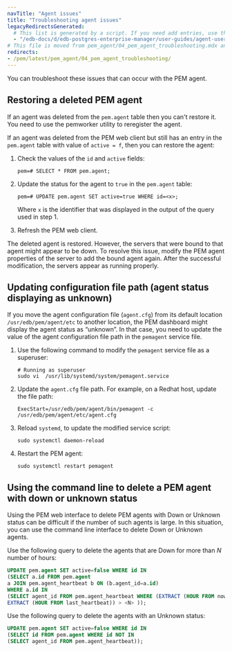 ```yaml
---
navTitle: "Agent issues"
title: "Troubleshooting agent issues"
legacyRedirectsGenerated:
  # This list is generated by a script. If you need add entries, use the `legacyRedirects` key.
  - "/edb-docs/d/edb-postgres-enterprise-manager/user-guides/agent-user-guide/8.0/pem_agent_troubleshooting.html"
# This file is moved from pem_agent/04_pem_agent_troubleshooting.mdx and added navtitle.
redirects:
- /pem/latest/pem_agent/04_pem_agent_troubleshooting/
---
```


You can troubleshoot these issues that can occur with the PEM agent.

## Restoring a deleted PEM agent

If an agent was deleted from the `pem.agent` table then you can't restore it. You need to use the pemworker utility to reregister the agent.

If an agent was deleted from the PEM web client but still has an entry in the `pem.agent` table with value of `active = f`, then you can restore the agent:

1.  Check the values of the `id` and `active` fields:

    `pem=# SELECT * FROM pem.agent;`

2.  Update the status for the agent to `true` in the `pem.agent` table:

    `pem=# UPDATE pem.agent SET active=true WHERE id=<x>;`

    Where `x` is the identifier that was displayed in the output of the query used in step 1.

3.  Refresh the PEM web client.

The deleted agent is restored. However, the servers that were bound to that agent might appear to be down. To resolve this issue, modify the PEM agent properties of the server to add the bound agent again. After the successful modification, the servers appear as running properly.


## Updating configuration file path (agent status displaying as unknown)

If you move the agent configuration file (`agent.cfg`) from its default location `/usr/edb/pem/agent/etc` to another location, the PEM dashboard might display the agent status as “unknown”. In that case, you need to update the value of the agent configuration file path in the `pemagent` service file. 

1. Use the following command to modify the `pemagent` service file as a superuser:

    ```shell
    # Running as superuser
    sudo vi  /usr/lib/systemd/system/pemagent.service
    ```

2. Update the `agent.cfg` file path. For example, on a Redhat host, update the file path: 

    ```shell
    ExecStart=/usr/edb/pem/agent/bin/pemagent -c /usr/edb/pem/agent/etc/agent.cfg
    ```

3. Reload `systemd`, to update the modified service script:

    ```shell
    sudo systemctl daemon-reload
    ```

4. Restart the PEM agent:

    ```shell
    sudo systemctl restart pemagent
    ```

## Using the command line to delete a PEM agent with down or unknown status

Using the PEM web interface to delete PEM agents with Down or Unknown status can be difficult if the number of such agents is large. In this situation, you can use the command line interface to delete Down or Unknown agents.

Use the following query to delete the agents that are Down for more than *N* number of hours:

```sql
UPDATE pem.agent SET active=false WHERE id IN
(SELECT a.id FROM pem.agent
a JOIN pem.agent_heartbeat b ON (b.agent_id=a.id)
WHERE a.id IN
(SELECT agent_id FROM pem.agent_heartbeat WHERE (EXTRACT (HOUR FROM now())-
EXTRACT (HOUR FROM last_heartbeat)) > <N> ));
```

Use the following query to delete the agents with an Unknown status:

```sql
UPDATE pem.agent SET active=false WHERE id IN
(SELECT id FROM pem.agent WHERE id NOT IN
(SELECT agent_id FROM pem.agent_heartbeat));
```